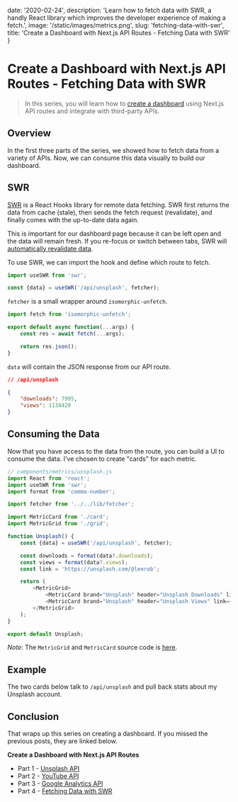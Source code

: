 
date: '2020-02-24',
description: 'Learn how to fetch data with SWR, a handly React library which improves the developer experience of making a fetch.',
image: '/static/images/metrics.png',
slug: 'fetching-data-with-swr',
title: 'Create a Dashboard with Next.js API Routes - Fetching Data with SWR'
}


# Create a Dashboard with Next.js API Routes - Fetching Data with SWR

<DateAndViews date={meta.date} id={meta.slug} />

> In this series, you will learn how to [create a dashboard](/dashboard) using Next.js API routes and integrate with third-party APIs.

<Unsplash />

## Overview

In the first three parts of the series, we showed how to fetch data from a variety of APIs.
Now, we can consume this data visually to build our dashboard.

## SWR

[SWR](https://swr.now.sh/) is a React Hooks library for remote data fetching.
SWR first returns the data from cache (stale), then sends the fetch request (revalidate), and finally comes with the up-to-date data again.

This is important for our dashboard page because it can be left open and the data will remain fresh.
If you re-focus or switch between tabs, SWR will [automatically revalidate data](https://swr.now.sh/#focus-revalidation).

To use SWR, we can import the hook and define which route to fetch.

```js
import useSWR from 'swr';

const {data} = useSWR('/api/unsplash', fetcher);
```

`fetcher` is a small wrapper around `isomorphic-unfetch`.

```js
import fetch from 'isomorphic-unfetch';

export default async function(...args) {
    const res = await fetch(...args);

    return res.json();
}
```

`data` will contain the JSON response from our API route.

```json
// /api/unsplash

{
    "downloads": 7995,
    "views": 1134429
}
```

## Consuming the Data

Now that you have access to the data from the route, you can build a UI to consume the data.
I've chosen to create "cards" for each metric.

```js
// components/metrics/unsplash.js
import React from 'react';
import useSWR from 'swr';
import format from 'comma-number';

import fetcher from '../../lib/fetcher';

import MetricCard from './card';
import MetricGrid from './grid';

function Unsplash() {
    const {data} = useSWR('/api/unsplash', fetcher);

    const downloads = format(data?.downloads);
    const views = format(data?.views);
    const link = 'https://unsplash.com/@leerob';

    return (
        <MetricGrid>
            <MetricCard brand="Unsplash" header="Unsplash Downloads" link={link} metric={downloads} />
            <MetricCard brand="Unsplash" header="Unsplash Views" link={link} metric={views} />
        </MetricGrid>
    );
}

export default Unsplash;
```

_Note_: The `MetricGrid` and `MetricCard` source code is [here](https://github.com/leerob/leerob.io/blob/master/components/metrics/card.js).

## Example

The two cards below talk to `/api/unsplash` and pull back stats about my Unsplash account.

<Unsplash />

## Conclusion

That wraps up this series on creating a dashboard. If you missed the previous posts, they are linked below.

**Create a Dashboard with Next.js API Routes**

-   Part 1 - [Unsplash API](/blog/unsplash-api-nextjs)
-   Part 2 - [YouTube API](/blog/youtube-api-nextjs)
-   Part 3 - [Google Analytics API](/blog/google-analytics-api-nextjs)
-   Part 4 - [Fetching Data with SWR](/blog/fetching-data-with-swr)
